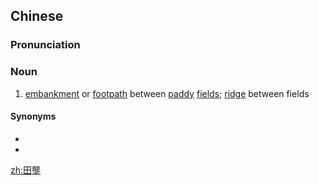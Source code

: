 {{also|田垄}}
==Chinese==
{{zh-forms|s=田垄}}

===Pronunciation===
{{zh-pron
|m=tiánlǒng
|cat=n
}}

===Noun===
{{zh-noun}}

# [[embankment]] or [[footpath]] between [[paddy]] [[field]]s; [[ridge]] between fields

====Synonyms====
* {{zh-l|田埂}}
* {{zh-l|田坎}}

[[zh:田壟]]